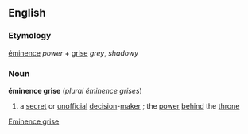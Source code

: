 ==English==

===Etymology===
{{F.}} [[éminence]] ''power'' + [[grise]] ''grey'', ''shadowy''

===Noun===
'''éminence grise'''  (''plural'' ''éminence grises'')
#a [[secret]] or [[unofficial]] [[decision]]-[[maker]] ; the [[power]] [[behind]] the [[throne]]

[[Category:English words spelled with diacritics or ligatures|Eminence grise]]